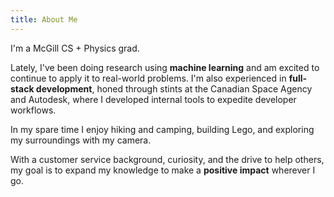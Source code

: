 ```yaml
---
title: About Me
---
```



I'm a McGill CS + Physics grad.

Lately, I've been doing research using <Underlining color="secondary" hoverColor="secondary">**machine learning**</Underlining>
and am excited to continue to apply it to real-world problems. I'm also experienced in <Underlining color="secondary" hoverColor="secondary">**full-stack development**</Underlining>,
honed through stints at the Canadian Space Agency and Autodesk, where I developed internal tools to expedite developer workflows.

In my spare time I enjoy hiking and camping, building Lego, and exploring my surroundings with my camera.

With a customer service background, curiosity, and the drive to help others, 
my goal is to expand my knowledge to make a <Underlining color="secondary" hoverColor="secondary">**positive impact**</Underlining> wherever I go.


